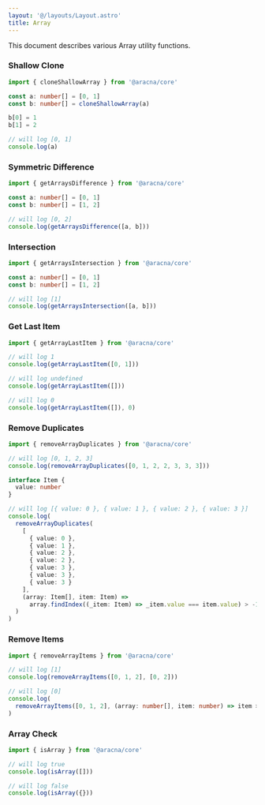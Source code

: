 ```yaml
---
layout: '@/layouts/Layout.astro'
title: Array
---
```


This document describes various Array utility functions.

### Shallow Clone

```ts
import { cloneShallowArray } from '@aracna/core'

const a: number[] = [0, 1]
const b: number[] = cloneShallowArray(a)

b[0] = 1
b[1] = 2

// will log [0, 1]
console.log(a)
```

### Symmetric Difference

```ts
import { getArraysDifference } from '@aracna/core'

const a: number[] = [0, 1]
const b: number[] = [1, 2]

// will log [0, 2]
console.log(getArraysDifference([a, b]))
```

### Intersection

```ts
import { getArraysIntersection } from '@aracna/core'

const a: number[] = [0, 1]
const b: number[] = [1, 2]

// will log [1]
console.log(getArraysIntersection([a, b]))
```

### Get Last Item

```ts
import { getArrayLastItem } from '@aracna/core'

// will log 1
console.log(getArrayLastItem([0, 1]))

// will log undefined
console.log(getArrayLastItem([]))

// will log 0
console.log(getArrayLastItem([]), 0)
```

### Remove Duplicates

```ts
import { removeArrayDuplicates } from '@aracna/core'

// will log [0, 1, 2, 3]
console.log(removeArrayDuplicates([0, 1, 2, 2, 3, 3, 3]))

interface Item {
  value: number
}

// will log [{ value: 0 }, { value: 1 }, { value: 2 }, { value: 3 }]
console.log(
  removeArrayDuplicates(
    [
      { value: 0 },
      { value: 1 },
      { value: 2 },
      { value: 2 },
      { value: 3 },
      { value: 3 },
      { value: 3 }
    ],
    (array: Item[], item: Item) =>
      array.findIndex((_item: Item) => _item.value === item.value) > -1
  )
)
```

### Remove Items

```ts
import { removeArrayItems } from '@aracna/core'

// will log [1]
console.log(removeArrayItems([0, 1, 2], [0, 2]))

// will log [0]
console.log(
  removeArrayItems([0, 1, 2], (array: number[], item: number) => item > 0)
)
```

### Array Check

```ts
import { isArray } from '@aracna/core'

// will log true
console.log(isArray([]))

// will log false
console.log(isArray({}))
```
